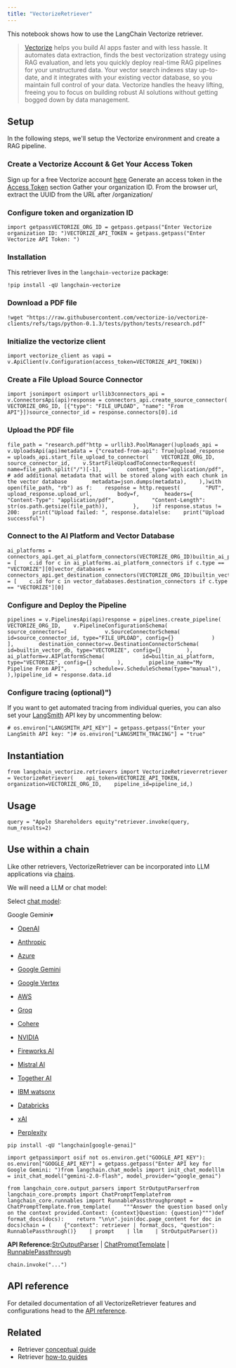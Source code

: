 ```yaml
---
title: "VectorizeRetriever"
---
```


This notebook shows how to use the LangChain Vectorize retriever.

> [Vectorize](https://vectorize.io/) helps you build AI apps faster and with less hassle. It automates data extraction, finds the best vectorization strategy using RAG evaluation, and lets you quickly deploy real-time RAG pipelines for your unstructured data. Your vector search indexes stay up-to-date, and it integrates with your existing vector database, so you maintain full control of your data. Vectorize handles the heavy lifting, freeing you to focus on building robust AI solutions without getting bogged down by data management.

## Setup

In the following steps, we'll setup the Vectorize environment and create a RAG pipeline.

### Create a Vectorize Account & Get Your Access Token

Sign up for a free Vectorize account [here](https://platform.vectorize.io/) Generate an access token in the [Access Token](https://docs.vectorize.io/rag-pipelines/retrieval-endpoint#access-tokens) section Gather your organization ID. From the browser url, extract the UUID from the URL after /organization/

### Configure token and organization ID

```
import getpassVECTORIZE_ORG_ID = getpass.getpass("Enter Vectorize organization ID: ")VECTORIZE_API_TOKEN = getpass.getpass("Enter Vectorize API Token: ")
```

### Installation

This retriever lives in the `langchain-vectorize` package:

```
!pip install -qU langchain-vectorize
```

### Download a PDF file

```
!wget "https://raw.githubusercontent.com/vectorize-io/vectorize-clients/refs/tags/python-0.1.3/tests/python/tests/research.pdf"
```

### Initialize the vectorize client

```
import vectorize_client as vapi = v.ApiClient(v.Configuration(access_token=VECTORIZE_API_TOKEN))
```

### Create a File Upload Source Connector

```
import jsonimport osimport urllib3connectors_api = v.ConnectorsApi(api)response = connectors_api.create_source_connector(    VECTORIZE_ORG_ID, [{"type": "FILE_UPLOAD", "name": "From API"}])source_connector_id = response.connectors[0].id
```

### Upload the PDF file

```
file_path = "research.pdf"http = urllib3.PoolManager()uploads_api = v.UploadsApi(api)metadata = {"created-from-api": True}upload_response = uploads_api.start_file_upload_to_connector(    VECTORIZE_ORG_ID,    source_connector_id,    v.StartFileUploadToConnectorRequest(        name=file_path.split("/")[-1],        content_type="application/pdf",        # add additional metadata that will be stored along with each chunk in the vector database        metadata=json.dumps(metadata),    ),)with open(file_path, "rb") as f:    response = http.request(        "PUT",        upload_response.upload_url,        body=f,        headers={            "Content-Type": "application/pdf",            "Content-Length": str(os.path.getsize(file_path)),        },    )if response.status != 200:    print("Upload failed: ", response.data)else:    print("Upload successful")
```

### Connect to the AI Platform and Vector Database

```
ai_platforms = connectors_api.get_ai_platform_connectors(VECTORIZE_ORG_ID)builtin_ai_platform = [    c.id for c in ai_platforms.ai_platform_connectors if c.type == "VECTORIZE"][0]vector_databases = connectors_api.get_destination_connectors(VECTORIZE_ORG_ID)builtin_vector_db = [    c.id for c in vector_databases.destination_connectors if c.type == "VECTORIZE"][0]
```

### Configure and Deploy the Pipeline

```
pipelines = v.PipelinesApi(api)response = pipelines.create_pipeline(    VECTORIZE_ORG_ID,    v.PipelineConfigurationSchema(        source_connectors=[            v.SourceConnectorSchema(                id=source_connector_id, type="FILE_UPLOAD", config={}            )        ],        destination_connector=v.DestinationConnectorSchema(            id=builtin_vector_db, type="VECTORIZE", config={}        ),        ai_platform=v.AIPlatformSchema(            id=builtin_ai_platform, type="VECTORIZE", config={}        ),        pipeline_name="My Pipeline From API",        schedule=v.ScheduleSchema(type="manual"),    ),)pipeline_id = response.data.id
```

### Configure tracing (optional)")

If you want to get automated tracing from individual queries, you can also set your [LangSmith](https://docs.smith.langchain.com/) API key by uncommenting below:

```
# os.environ["LANGSMITH_API_KEY"] = getpass.getpass("Enter your LangSmith API key: ")# os.environ["LANGSMITH_TRACING"] = "true"
```

## Instantiation

```
from langchain_vectorize.retrievers import VectorizeRetrieverretriever = VectorizeRetriever(    api_token=VECTORIZE_API_TOKEN,    organization=VECTORIZE_ORG_ID,    pipeline_id=pipeline_id,)
```

## Usage

```
query = "Apple Shareholders equity"retriever.invoke(query, num_results=2)
```

## Use within a chain

Like other retrievers, VectorizeRetriever can be incorporated into LLM applications via [chains](/src/oss/how_to/sequence).

We will need a LLM or chat model:

Select [chat model](/src/oss/integrations/chat):

Google Gemini▾

* [OpenAI](#)

* [Anthropic](#)

* [Azure](#)

* [Google Gemini](#)

* [Google Vertex](#)

* [AWS](#)

* [Groq](#)

* [Cohere](#)

* [NVIDIA](#)

* [Fireworks AI](#)

* [Mistral AI](#)

* [Together AI](#)

* [IBM watsonx](#)

* [Databricks](#)

* [xAI](#)

* [Perplexity](#)

```
pip install -qU "langchain[google-genai]"
```

```
import getpassimport osif not os.environ.get("GOOGLE_API_KEY"):  os.environ["GOOGLE_API_KEY"] = getpass.getpass("Enter API key for Google Gemini: ")from langchain.chat_models import init_chat_modelllm = init_chat_model("gemini-2.0-flash", model_provider="google_genai")
```

```
from langchain_core.output_parsers import StrOutputParserfrom langchain_core.prompts import ChatPromptTemplatefrom langchain_core.runnables import RunnablePassthroughprompt = ChatPromptTemplate.from_template(    """Answer the question based only on the context provided.Context: {context}Question: {question}""")def format_docs(docs):    return "\n\n".join(doc.page_content for doc in docs)chain = (    {"context": retriever | format_docs, "question": RunnablePassthrough()}    | prompt    | llm    | StrOutputParser())
```

**API Reference:**[StrOutputParser](https://python.langchain.com/api_reference/core/output_parsers/langchain_core.output_parsers.string.StrOutputParser.html) | [ChatPromptTemplate](https://python.langchain.com/api_reference/core/prompts/langchain_core.prompts.chat.ChatPromptTemplate.html) | [RunnablePassthrough](https://python.langchain.com/api_reference/core/runnables/langchain_core.runnables.passthrough.RunnablePassthrough.html)

```
chain.invoke("...")
```

## API reference

For detailed documentation of all VectorizeRetriever features and configurations head to the [API reference](https://python.langchain.com/api_reference/vectorize/langchain_vectorize.retrievers.VectorizeRetriever.html).

## Related

* Retriever [conceptual guide](/src/oss/concepts/retrievers)
* Retriever [how-to guides](/src/oss/how_to/#retrievers)
